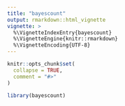 ```yaml
---
title: "bayescount"
output: rmarkdown::html_vignette
vignette: >
  %\VignetteIndexEntry{bayescount}
  %\VignetteEngine{knitr::rmarkdown}
  %\VignetteEncoding{UTF-8}
---
```


```r
knitr::opts_chunk$set(
  collapse = TRUE,
  comment = "#>"
)
```

```r
library(bayescount)
```
